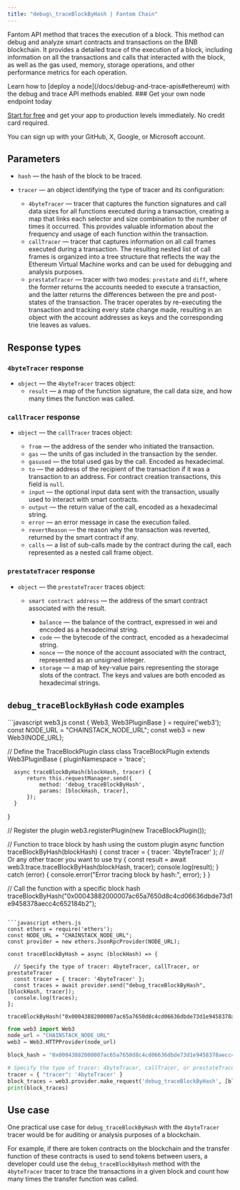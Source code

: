 ---
title: "debug\_traceBlockByHash | Fantom Chain"
---

Fantom API method that traces the execution of a block. This method can debug and analyze smart contracts and transactions on the BNB blockchain. It provides a detailed trace of the execution of a block, including information on all the transactions and calls that interacted with the block, as well as the gas used, memory, storage operations, and other performance metrics for each operation.

<Info>
  Learn how to [deploy a node](/docs/debug-and-trace-apis#ethereum) with the debug and trace API methods enabled.
</Info>

<Check>
  ### Get your own node endpoint today

  [Start for free](https://console.chainstack.com/) and get your app to production levels immediately. No credit card required.

  You can sign up with your GitHub, X, Google, or Microsoft account.
</Check>

## Parameters

* `hash` — the hash of the block to be traced.

* `tracer` — an object identifying the type of tracer and its configuration:

  * `4byteTracer` — tracer that captures the function signatures and call data sizes for all functions executed during a transaction, creating a map that links each selector and size combination to the number of times it occurred. This provides valuable information about the frequency and usage of each function within the transaction.
  * `callTracer` — tracer that captures information on all call frames executed during a transaction. The resulting nested list of call frames is organized into a tree structure that reflects the way the Ethereum Virtual Machine works and can be used for debugging and analysis purposes.
  * `prestateTracer` — tracer with two modes: `prestate` and `diff`, where the former returns the accounts needed to execute a transaction, and the latter returns the differences between the pre and post-states of the transaction. The tracer operates by re-executing the transaction and tracking every state change made, resulting in an object with the account addresses as keys and the corresponding trie leaves as values.

## Response types

### `4byteTracer` response

* `object` — the `4byteTracer` traces object:
  * `result` — a map of the function signature, the call data size, and how many times the function was called.

### `callTracer` response

* `object` — the `callTracer` traces object:

  * `from` — the address of the sender who initiated the transaction.
  * `gas` — the units of gas included in the transaction by the sender.
  * `gasused` — the total used gas by the call. Encoded as hexadecimal.
  * `to` — the address of the recipient of the transaction if it was a transaction to an address. For contract creation transactions, this field is `null`.
  * `input` — the optional input data sent with the transaction, usually used to interact with smart contracts.
  * `output` — the return value of the call, encoded as a hexadecimal string.
  * `error` — an error message in case the execution failed.
  * `revertReason` — the reason why the transaction was reverted, returned by the smart contract if any.
  * `calls` — a list of sub-calls made by the contract during the call, each represented as a nested call frame object.

### `prestateTracer` response

* `object` — the `prestateTracer` traces object:

  * `smart contract address` — the address of the smart contract associated with the result.

    * `balance` — the balance of the contract, expressed in wei and encoded as a hexadecimal string.
    * `code` — the bytecode of the contract, encoded as a hexadecimal string.
    * `nonce` — the nonce of the account associated with the contract, represented as an unsigned integer.
    * `storage` — a map of key-value pairs representing the storage slots of the contract. The keys and values are both encoded as hexadecimal strings.

## `debug_traceBlockByHash` code examples

<CodeGroup>
  ```javascript web3.js
  const { Web3, Web3PluginBase } = require('web3');
  const NODE_URL = "CHAINSTACK_NODE_URL";
  const web3 = new Web3(NODE_URL);

  // Define the TraceBlockPlugin class
  class TraceBlockPlugin extends Web3PluginBase {
      pluginNamespace = 'trace';

      async traceBlockByHash(blockHash, tracer) {
          return this.requestManager.send({
              method: 'debug_traceBlockByHash',
              params: [blockHash, tracer],
          });
      }
  }

  // Register the plugin
  web3.registerPlugin(new TraceBlockPlugin());

  // Function to trace block by hash using the custom plugin
  async function traceBlockByHash(blockHash) {
      const tracer = { tracer: '4byteTracer' }; // Or any other tracer you want to use
      try {
          const result = await web3.trace.traceBlockByHash(blockHash, tracer);
          console.log(result);
      } catch (error) {
          console.error("Error tracing block by hash:", error);
      }
  }

  // Call the function with a specific block hash
  traceBlockByHash("0x00043882000007ac65a7650d8c4cd06636dbde73d1e9458378aecc4c652184b2");
  ```

  ```javascript ethers.js
  const ethers = require('ethers');
  const NODE_URL = "CHAINSTACK_NODE_URL";
  const provider = new ethers.JsonRpcProvider(NODE_URL);

  const traceBlockByHash = async (blockHash) => {

    // Specify the type of tracer: 4byteTracer, callTracer, or prestateTracer
    const tracer = { tracer: '4byteTracer' };
    const traces = await provider.send("debug_traceBlockByHash", [blockHash, tracer]);
    console.log(traces);
  };

  traceBlockByHash("0x00043882000007ac65a7650d8c4cd06636dbde73d1e9458378aecc4c652184b2")
  ```

  ```python web3.py
  from web3 import Web3
  node_url = "CHAINSTACK_NODE_URL"
  web3 = Web3.HTTPProvider(node_url)

  block_hash = "0x00043882000007ac65a7650d8c4cd06636dbde73d1e9458378aecc4c652184b2"

  # Specify the type of tracer: 4byteTracer, callTracer, or prestateTracer
  tracer = { "tracer": '4byteTracer' }
  block_traces = web3.provider.make_request('debug_traceBlockByHash', [block_hash, tracer])
  print(block_traces)
  ```
</CodeGroup>

## Use case

One practical use case for `debug_traceBlockByHash` with the `4byteTracer` tracer would be for auditing or analysis purposes of a blockchain.

For example, if there are token contracts on the blockchain and the transfer function of these contracts is used to send tokens between users, a developer could use the `debug_traceBlockByHash` method with the `4byteTracer` tracer to trace the transactions in a given block and count how many times the transfer function was called.
